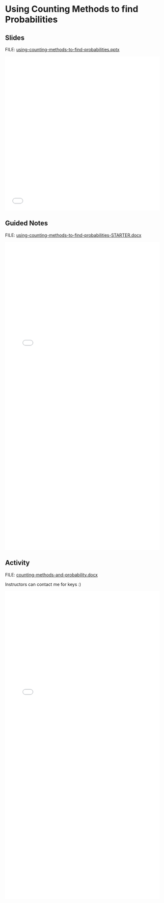# Using Counting Methods to find Probabilities {.unnumbered}

## Slides

FILE: [using-counting-methods-to-find-probabilities.pptx](https://github.com/coltongearhart/math125/blob/main/probability/using-counting-methods-to-find-probabilitiess.pptx)

<embed src="probability/using-counting-methods-to-find-probabilities.pdf" type="application/pdf" width="100%" height="500px"></embed>

## Guided Notes

FILE: [using-counting-methods-to-find-probabilities-STARTER.docx](https://github.com/coltongearhart/math125/blob/main/probability/using-counting-methods-to-find-probabilities-STARTER.docx)

<embed src="probability/using-counting-methods-to-find-probabilities-COMPLETED.pdf" type="application/pdf" width="100%" height="1000px"></embed>

## Activity

FILE: [counting-methods-and-probability.docx](https://github.com/coltongearhart/math125/blob/main/probability/activities/counting-methods-and-probability.docx)

Instructors can contact me for keys :)

<embed src="probability/activites/counting-methods-and-probability.pdf" type="application/pdf" width="100%" height="1000px"></embed>